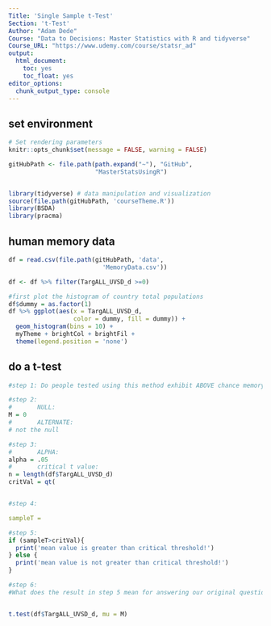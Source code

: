 ```yaml
---
Title: 'Single Sample t-Test'
Section: 't-Test'
Author: "Adam Dede"
Course: "Data to Decisions: Master Statistics with R and tidyverse"
Course_URL: "https://www.udemy.com/course/statsr_ad" 
output:
  html_document:
    toc: yes
    toc_float: yes
editor_options:
  chunk_output_type: console
---
```



## set environment

```r

# Set rendering parameters
knitr::opts_chunk$set(message = FALSE, warning = FALSE)

gitHubPath <- file.path(path.expand("~"), "GitHub", 
                        "MasterStatsUsingR")


library(tidyverse) # data manipulation and visualization
source(file.path(gitHubPath, 'courseTheme.R'))
library(BSDA)
library(pracma)

```

## human memory data

```r
df = read.csv(file.path(gitHubPath, 'data',
                          'MemoryData.csv'))

df <- df %>% filter(TargALL_UVSD_d >=0)

#first plot the histogram of country total populations 
df$dummy = as.factor(1)
df %>% ggplot(aes(x = TargALL_UVSD_d, 
                  color = dummy, fill = dummy)) + 
  geom_histogram(bins = 10) + 
  myTheme + brightCol + brightFil + 
  theme(legend.position = 'none')

```

## do a t-test 

```r



#step 1: Do people tested using this method exhibit ABOVE chance memory? 

#step 2: 
#       NULL: 
M = 0
#       ALTERNATE: 
# not the null 

#step 3: 
#       ALPHA:
alpha = .05
#       critical t value: 
n = length(df$TargALL_UVSD_d)
critVal = qt(


#step 4: 

sampleT = 

#step 5: 
if (sampleT>critVal){
  print('mean value is greater than critical threshold!')
} else { 
  print('mean value is not greater than critical threshold!')
}

#step 6: 
#What does the result in step 5 mean for answering our original question? 


t.test(df$TargALL_UVSD_d, mu = M)


```

